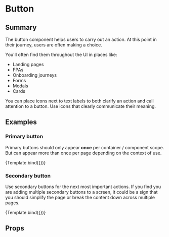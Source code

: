 

<Meta title="Elements/Button" component={Button} />


# Button

## Summary 

The button component helps users to carry out an action. At this point in their journey, users are often making a choice. 

You'll often find them throughout the UI in places like:

* Landing pages
* FPAs
* Onboarding journeys
* Forms
* Modals
* Cards

You can place icons next to text labels to both clarify an action and call attention to a button. Use icons that clearly communicate their meaning.

## Examples

### Primary button

Primary buttons should only appear __once__ per container / component scope. But can appear more than once per page depending on the context of use.

<Canvas>
  <Story 
    name="Primary"
    args={{ 
      label: 'Primary button',
      displayType: 'primary',
  }}>
  {Template.bind({})}
  </Story>
</Canvas>

### Secondary button

Use secondary buttons for the next most important actions. If you find you are adding multiple secondary buttons to a screen, it could be a sign that you should simplify the page or break the content down across multiple pages.

<Canvas>
  <Story 
    name="Secondary"
    args={{ 
      label: 'Secondary button',
      displayType: 'secondary',
  }}>
  {Template.bind({})}
  </Story>
</Canvas>

## Props

<ArgsTable of={Button} />